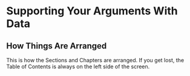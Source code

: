 # Supporting Your Arguments With Data 

## How Things Are Arranged
This is how the Sections and Chapters are arranged. If you get lost, the Table of Contents is always on the left side of the screen.  

